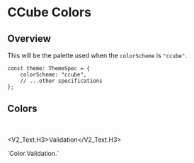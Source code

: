 
<Meta title="General/Color/CCube Color" />

# CCube Colors

## Overview

This will be the palette used when the `colorScheme` is `"ccube"`.

```tsx
const theme: ThemeSpec = {
    colorScheme: "ccube",
    // ...other specifications
};
```

## Colors

<Unstyled>
    <ColorPalette set={CCubeColorSet.Brand} category="Brand" />
    <ColorPalette
        set={{
            Primary: CCubeColorSet.Primary,
            PrimaryDark: CCubeColorSet.PrimaryDark,
            Secondary: CCubeColorSet.Secondary,
        }}
    />
    <ColorPalette set={CCubeColorSet.Neutral} category="Neutral" />
    <ColorPalette set={CCubeColorSet.Accent.Dark} category="Accent.Dark" />
    <ColorPalette set={CCubeColorSet.Accent.Light} category="Accent.Light" />
</Unstyled>

<br />

<V2_Text.H3>Validation</V2_Text.H3>

<PreviewBox>
  `Color.Validation.<color>`
</PreviewBox>

<Unstyled>
    <ColorPalette set={CCubeColorSet.Validation.Green} category="Green" />
    <ColorPalette set={CCubeColorSet.Validation.Orange} category="Orange" />
    <ColorPalette set={CCubeColorSet.Validation.Red} category="Red" />
    <ColorPalette set={CCubeColorSet.Validation.Blue} category="Blue" />
</Unstyled>
